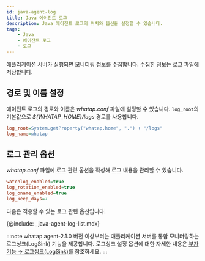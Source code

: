 ```yaml
---
id: java-agent-log
title: Java 에이전트 로그
description: Java 에이전트 로그의 위치와 옵션을 설정할 수 있습니다.
tags:
    - Java
    - 에이전트 로그
    - 로그
---
```


애플리케이션 서버가 실행되면 모니터링 정보를 수집합니다. 수집한 정보는 로그 파일에 저장합니다.

## 경로 및 이름 설정

에이전트 로그의 경로와 이름은 *whatap.conf* 파일에 설정할 수 있습니다. `log_root`의 기본값으로 *${WHATAP_HOME}/logs* 경로를 사용합니다.

```ini title='whatap.conf'
log_root=System.getProperty("whatap.home", ".") + "/logs"
log_name=whatap
```

## 로그 관리 옵션

*whatap.conf* 파일에 로그 관련 옵션을 작성해 로그 내용을 관리할 수 있습니다.

```ini title='whatap.conf 예시'
watchlog_enabled=true
log_rotation_enabled=true
log_oname_enabled=true
log_keep_days=7
```

다음은 적용할 수 있는 로그 관련 옵션입니다.

{@include: _java-agent-log-list.mdx}

:::note
whatap.agent-2.1.0 버전 이상부터는 애플리케이션 서버를 통합 모니터링하는 로그싱크(LogSink) 기능을 제공합니다. 로그싱크 설정 옵션에 대한 자세한 내용은 [부가 기능 → 로그싱크(LogSink)](java-agent-adv-settings#logsink)를 참조하세요.
:::
<!-- InitialContext Lookup 담당자에게 확인 필요 -->